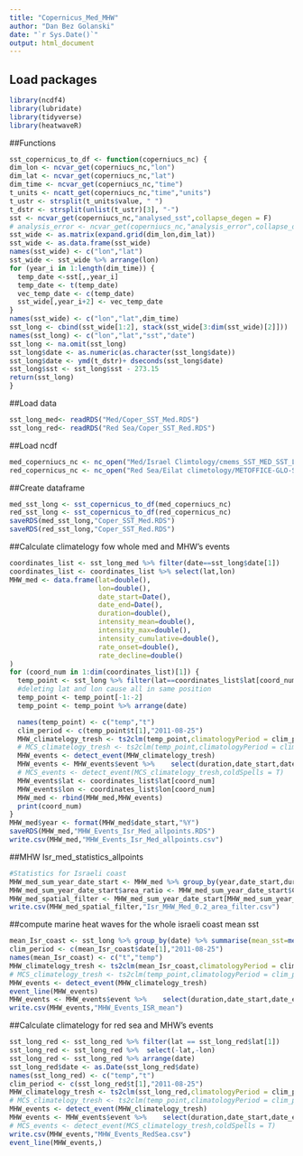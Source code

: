 ```yaml
---
title: "Copernicus_Med_MHW"
author: "Dan Bez Golanski"
date: "`r Sys.Date()`"
output: html_document
---
```

## Load packages
```r
library(ncdf4)
library(lubridate)
library(tidyverse)
library(heatwaveR)
```
##Functions
```r
sst_copernicus_to_df <- function(coperniucs_nc) {
dim_lon <- ncvar_get(coperniucs_nc,"lon")
dim_lat <- ncvar_get(coperniucs_nc,"lat")
dim_time <- ncvar_get(coperniucs_nc,"time")
t_units <- ncatt_get(coperniucs_nc,"time","units") 
t_ustr <- strsplit(t_units$value, " ")
t_dstr <- strsplit(unlist(t_ustr)[3], "-")
sst <- ncvar_get(coperniucs_nc,"analysed_sst",collapse_degen = F)
# analysis_error <- ncvar_get(coperniucs_nc,"analysis_error",collapse_degen = F)
sst_wide <- as.matrix(expand.grid(dim_lon,dim_lat))
sst_wide <- as.data.frame(sst_wide)
names(sst_wide) <- c("lon","lat")
sst_wide <- sst_wide %>% arrange(lon)
for (year_i in 1:length(dim_time)) {
  temp_date <-sst[,,year_i] 
  temp_date <- t(temp_date)
  vec_temp_date <- c(temp_date)
  sst_wide[,year_i+2] <- vec_temp_date
}
names(sst_wide) <- c("lon","lat",dim_time)
sst_long <- cbind(sst_wide[1:2], stack(sst_wide[3:dim(sst_wide)[2]]))
names(sst_long) <- c("lon","lat","sst","date")
sst_long <- na.omit(sst_long)
sst_long$date <- as.numeric(as.character(sst_long$date))
sst_long$date <- ymd(t_dstr)+ dseconds(sst_long$date)
sst_long$sst <- sst_long$sst - 273.15
return(sst_long)
}
```

##Load data
```r
sst_long_med<- readRDS("Med/Coper_SST_Med.RDS")
sst_long_red<- readRDS("Red Sea/Coper_SST_Red.RDS")
```

##Load ncdf
```r
med_coperniucs_nc <- nc_open("Med/Israel Climtology/cmems_SST_MED_SST_L4_REP_OBSERVATIONS_010_021_1701005428241.nc")
red_copernicus_nc <- nc_open("Red Sea/Eilat climetology/METOFFICE-GLO-SST-L4-REP-OBS-SST_1705328292068.nc")

```

##Create dataframe
```r
med_sst_long <- sst_copernicus_to_df(med_coperniucs_nc)
red_sst_long <- sst_copernicus_to_df(red_copernicus_nc)
saveRDS(med_sst_long,"Coper_SST_Med.RDS")
saveRDS(red_sst_long,"Coper_SST_Red.RDS")
```

##Calculate climatelogy fow whole med and MHW's events
```r
coordinates_list <- sst_long_med %>% filter(date==sst_long$date[1])
coordinates_list <- coordinates_list %>% select(lat,lon)
MHW_med <- data.frame(lat=double(),
                      lon=double(),
                      date_start=Date(),
                      date_end=Date(),
                      duration=double(),
                      intensity_mean=double(),
                      intensity_max=double(),
                      intensity_cumulative=double(),
                      rate_onset=double(),
                      rate_decline=double()
)
for (coord_num in 1:dim(coordinates_list)[1]) {
  temp_point <- sst_long %>% filter(lat==coordinates_list$lat[coord_num] &coordinates_list$lon[coord_num])
  #deleting lat and lon cause all in same position
  temp_point <- temp_point[-1:-2]
  temp_point <- temp_point %>% arrange(date)

  names(temp_point) <- c("temp","t")
  clim_period <- c(temp_point$t[1],"2011-08-25")
  MHW_climatelogy_tresh <- ts2clm(temp_point,climatologyPeriod = clim_period,pctile = 90)
  # MCS_climatelogy_tresh <- ts2clm(temp_point,climatologyPeriod = clim_period,pctile = 10)
  MHW_events <- detect_event(MHW_climatelogy_tresh)
  MHW_events <- MHW_events$event %>%    select(duration,date_start,date_end,intensity_mean,intensity_max,intensity_cumulative,rate_onset,rate_decline)
  # MCS_events <- detect_event(MCS_climatelogy_tresh,coldSpells = T)
  MHW_events$lat <- coordinates_list$lat[coord_num]
  MHW_events$lon <- coordinates_list$lon[coord_num]  
  MHW_med <- rbind(MHW_med,MHW_events)
  print(coord_num)
}
MHW_med$year <- format(MHW_med$date_start,"%Y")
saveRDS(MHW_med,"MHW_Events_Isr_Med_allpoints.RDS")
write.csv(MHW_med,"MHW_Events_Isr_Med_allpoints.csv")

```

##MHW Isr_med_statistics_allpoints
```r
#Statistics for Israeli coast 
MHW_med_sum_year_date_start <- MHW_med %>% group_by(year,date_start,duration) %>% summarise(Coord_num=n(),avg_mean_intensity=mean(intensity_mean),avg_max_intensity=mean(intensity_max),avg_intensity_cummelative=mean(intensity_cumulative),avg_onset_rate=mean(rate_onset),avg_decline_rate=mean(rate_decline))
MHW_med_sum_year_date_start$area_ratio <- MHW_med_sum_year_date_start$Coord_num/1443
MHW_med_spatial_filter <- MHW_med_sum_year_date_start[MHW_med_sum_year_date_start$area_ratio>0.2,]
write.csv(MHW_med_spatial_filter,"Isr_MHW_Med_0.2_area_filter.csv")

```


##compute marine heat waves for the whole israeli coast mean sst
```r
mean_Isr_coast <- sst_long %>% group_by(date) %>% summarise(mean_sst=mean(sst))
clim_period <- c(mean_Isr_coast$date[1],"2011-08-25")
names(mean_Isr_coast) <- c("t","temp")
MHW_climatelogy_tresh <- ts2clm(mean_Isr_coast,climatologyPeriod = clim_period,pctile = 90)
# MCS_climatelogy_tresh <- ts2clm(temp_point,climatologyPeriod = clim_period,pctile = 10)
MHW_events <- detect_event(MHW_climatelogy_tresh)
event_line(MHW_events)
MHW_events <- MHW_events$event %>%    select(duration,date_start,date_end,intensity_mean,intensity_max,intensity_cumulative,rate_onset,rate_decline)
write.csv(MHW_events,"MHW_Events_ISR_mean")
```

##Calculate climatelogy for red sea and MHW's events
```r
sst_long_red <- sst_long_red %>% filter(lat == sst_long_red$lat[1])
sst_long_red <- sst_long_red %>%  select(-lat,-lon)
sst_long_red <- sst_long_red %>% arrange(date)
sst_long_red$date <- as.Date(sst_long_red$date)
names(sst_long_red) <- c("temp","t")
clim_period <- c(sst_long_red$t[1],"2011-08-25")
MHW_climatelogy_tresh <- ts2clm(sst_long_red,climatologyPeriod = clim_period,pctile = 90)
# MCS_climatelogy_tresh <- ts2clm(temp_point,climatologyPeriod = clim_period,pctile = 10)
MHW_events <- detect_event(MHW_climatelogy_tresh)
MHW_events <- MHW_events$event %>%    select(duration,date_start,date_end,intensity_mean,intensity_max,intensity_cumulative,rate_onset,rate_decline)
# MCS_events <- detect_event(MCS_climatelogy_tresh,coldSpells = T)
write.csv(MHW_events,"MHW_Events_RedSea.csv")
event_line(MHW_events,)
```
